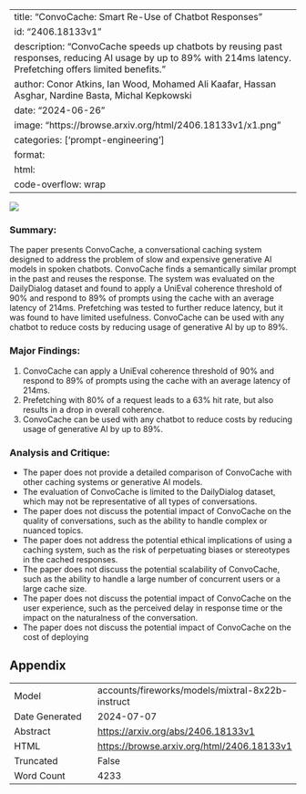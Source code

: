 
---
title: "ConvoCache: Smart Re-Use of Chatbot Responses"
id: "2406.18133v1"
description: "ConvoCache speeds up chatbots by reusing past responses, reducing AI usage by up to 89% with 214ms latency. Prefetching offers limited benefits."
author: Conor Atkins, Ian Wood, Mohamed Ali Kaafar, Hassan Asghar, Nardine Basta, Michal Kepkowski
date: "2024-06-26"
image: "https://browse.arxiv.org/html/2406.18133v1/x1.png"
categories: ['prompt-engineering']
format:
  html:
    code-overflow: wrap
---

![](https://browse.arxiv.org/html/2406.18133v1/x1.png)

### Summary:

The paper presents ConvoCache, a conversational caching system designed to address the problem of slow and expensive generative AI models in spoken chatbots. ConvoCache finds a semantically similar prompt in the past and reuses the response. The system was evaluated on the DailyDialog dataset and found to apply a UniEval coherence threshold of 90% and respond to 89% of prompts using the cache with an average latency of 214ms. Prefetching was tested to further reduce latency, but it was found to have limited usefulness. ConvoCache can be used with any chatbot to reduce costs by reducing usage of generative AI by up to 89%.

### Major Findings:

1. ConvoCache can apply a UniEval coherence threshold of 90% and respond to 89% of prompts using the cache with an average latency of 214ms.
2. Prefetching with 80% of a request leads to a 63% hit rate, but also results in a drop in overall coherence.
3. ConvoCache can be used with any chatbot to reduce costs by reducing usage of generative AI by up to 89%.

### Analysis and Critique:

* The paper does not provide a detailed comparison of ConvoCache with other caching systems or generative AI models.
* The evaluation of ConvoCache is limited to the DailyDialog dataset, which may not be representative of all types of conversations.
* The paper does not discuss the potential impact of ConvoCache on the quality of conversations, such as the ability to handle complex or nuanced topics.
* The paper does not address the potential ethical implications of using a caching system, such as the risk of perpetuating biases or stereotypes in the cached responses.
* The paper does not discuss the potential scalability of ConvoCache, such as the ability to handle a large number of concurrent users or a large cache size.
* The paper does not discuss the potential impact of ConvoCache on the user experience, such as the perceived delay in response time or the impact on the naturalness of the conversation.
* The paper does not discuss the potential impact of ConvoCache on the cost of deploying

## Appendix

|          |          |
|----------|----------|
| Model     | accounts/fireworks/models/mixtral-8x22b-instruct       |
| Date Generated     | 2024-07-07       |
| Abstract | [https://arxiv.org/abs/2406.18133v1](https://arxiv.org/abs/2406.18133v1)        |
| HTML     | [https://browse.arxiv.org/html/2406.18133v1](https://browse.arxiv.org/html/2406.18133v1)       |
| Truncated       | False       |
| Word Count       | 4233       |